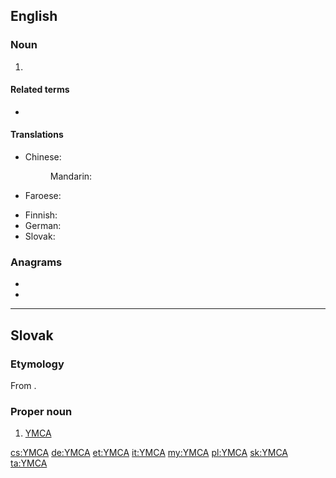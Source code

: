 ==English==
{{wikipedia}}

===Noun===
{{en-noun}}

# {{initialism of|{{w|Young Men's Christian Association}}|lang=en}}

====Related terms====
* {{l|en|YWCA}}

====Translations====
{{trans-top|Young Men's Christian Association}}
* Chinese:
*: Mandarin: {{t|cmn|基督教青年會|tr=jīdùjiào qīngnián huì}}
* Faroese: {{t|fo|KFUM}}
{{trans-mid}}
* Finnish: {{t|fi|NMKY}} {{qualifier|Nuorten Miesten Kristillinen Yhdistys}}
* German: {{t+|de|CVJM}}
* Slovak: {{t+|sk|YMCA}}<!--moved to Slovak entry: (pronounced ''imka'')-->
{{trans-bottom}}

===Anagrams===
* {{l|en|cyma}}
* {{l|en|Macy}}

----

==Slovak==

===Etymology===
From {{etyl|en|sk}} {{m|en|YMCA}}.

===Proper noun===
{{sk-proper noun|g=n}}

# [[#English|YMCA]]

[[cs:YMCA]]
[[de:YMCA]]
[[et:YMCA]]
[[it:YMCA]]
[[my:YMCA]]
[[pl:YMCA]]
[[sk:YMCA]]
[[ta:YMCA]]